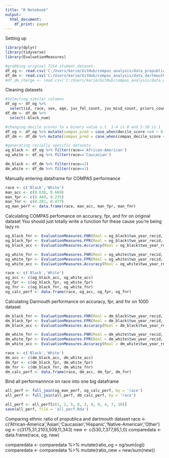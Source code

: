 ---
title: "R Notebook"
output:
  html_document:
    df_print: paged
---
Setting up 
```{r}
library(dplyr)
library(tidyverse)
library(EvaluationMeasures)

#grabbing original 7214 student dataset
df_og <- read.csv('C:/Users/kerim/GitHub/compas_analysis/data_propublica/compas-scores-two-years.csv')
df_dm <- read.csv('C:/Users/kerim/GitHub/compas_analysis/data_dartmouth/BROWARD_CLEAN_SUBSET.csv')
#df_dm_charge <- read.csv('C:/Users/kerim/GitHub/compas_analysis/data_dartmouth/CHARGE_ID.csv')

```
Cleaning datasets
```{r}
#Selecting similar columns
df_og <- df_og %>%
  select(id, race, sex, age, juv_fel_count, juv_misd_count, priors_count, c_charge_desc, c_charge_degree, decile_score, two_year_recid)
df_dm <- df_dm %>%
  select(-block_num)

#changing decile scores to a binary value s.t. 1-4 is 0 and 5-10 is 1
df_og <- df_og %>% mutate(compas_pred = case_when(decile_score <=4 ~ 0, decile_score >=5 ~1))
df_dm <- df_dm %>% mutate(compas_pred = case_when(compas_decile_score <=4 ~ 0, compas_decile_score >=5 ~1))

#generating racially specific datasets
og_black <- df_og %>% filter(race=='African-American')
og_white <- df_og %>% filter(race=='Caucasian')

dm_black <- df_dm %>% filter(race==2)
dm_white <- df_dm %>% filter(race==1)
```
Manually entering dataframe for COMPAS performance
```{r}
race <- c('Black','White')
man_acc <- c(0.638, 0.669)
man_fpr <- c(0.449, 0.235)
man_fnr <- c(0.281, 0.477)
og_man_perf <- data.frame(race, man_acc, man_fpr, man_fnr)
```
Calculating COMPAS perfomance on accuracy, fpr, and fnr on original dataset
You should just totally write a function for these cause you're being lazy rn
```{r}

og_black_fnr <- EvaluationMeasures.FNR(Real = og_black$two_year_recid, Predicted = og_black$compas_pred, Positive = 1,TP = NULL, TN = NULL, FP = NULL, FN = NULL)
og_black_fpr <- EvaluationMeasures.FPR(Real = og_black$two_year_recid, Predicted = og_black$compas_pred, Positive = 1,TP = NULL, TN = NULL, FP = NULL, FN = NULL)
og_black_acc <- EvaluationMeasures.Accuracy(Real = og_black$two_year_recid, Predicted = og_black$compas_pred, Positive = 1,TP = NULL, TN = NULL, FP = NULL, FN = NULL)

og_white_fnr <- EvaluationMeasures.FNR(Real = og_white$two_year_recid, Predicted = og_white$compas_pred, Positive = 1,TP = NULL, TN = NULL, FP = NULL, FN = NULL)
og_white_fpr <- EvaluationMeasures.FPR(Real = og_white$two_year_recid, Predicted = og_white$compas_pred, Positive = 1,TP = NULL, TN = NULL, FP = NULL, FN = NULL)
og_white_acc <- EvaluationMeasures.Accuracy(Real = og_white$two_year_recid, Predicted = og_white$compas_pred, Positive = 1,TP = NULL, TN = NULL, FP = NULL, FN = NULL)

race <- c('Black','White')
og_acc <- c(og_black_acc, og_white_acc)
og_fpr <- c(og_black_fpr, og_white_fpr)
og_fnr <- c(og_black_fnr, og_white_fnr)
og_calc_perf <- data.frame(race, og_acc, og_fpr, og_fnr)
```

Calculating Darmouth performance on accuracy, fpr, and fnr on 1000 dataset
```{r}
dm_black_fnr <- EvaluationMeasures.FNR(Real = dm_black$two_year_recid, Predicted = dm_black$compas_pred, Positive = 1,TP = NULL, TN = NULL, FP = NULL, FN = NULL)
dm_black_fpr <- EvaluationMeasures.FPR(Real = dm_black$two_year_recid, Predicted = dm_black$compas_pred, Positive = 1,TP = NULL, TN = NULL, FP = NULL, FN = NULL)
dm_black_acc <- EvaluationMeasures.Accuracy(Real = dm_black$two_year_recid, Predicted = dm_black$compas_pred, Positive = 1,TP = NULL, TN = NULL, FP = NULL, FN = NULL)

dm_white_fnr <- EvaluationMeasures.FNR(Real = dm_white$two_year_recid, Predicted = dm_white$compas_pred, Positive = 1,TP = NULL, TN = NULL, FP = NULL, FN = NULL)
dm_white_fpr <- EvaluationMeasures.FPR(Real = dm_white$two_year_recid, Predicted = dm_white$compas_pred, Positive = 1,TP = NULL, TN = NULL, FP = NULL, FN = NULL)
dm_white_acc <- EvaluationMeasures.Accuracy(Real = dm_white$two_year_recid, Predicted = dm_white$compas_pred, Positive = 1,TP = NULL, TN = NULL, FP = NULL, FN = NULL)

race <- c('Black','White')
dm_acc <- c(dm_black_acc, dm_white_acc)
dm_fpr <- c(dm_black_fpr, dm_white_fpr)
dm_fnr <- c(dm_black_fnr, dm_white_fnr)
dm_calc_perf <- data.frame(race, dm_acc, dm_fpr, dm_fnr)
```
Bind all performannnce on race into one big dataframe
```{r}
all_perf <- full_join(og_man_perf, og_calc_perf, by = 'race')
all_perf <- full_join(all_perf, dm_calc_perf, by = 'race')

all_perf <- all_perf[c(1, 2, 5, 8, 3, 6, 9, 4, 7, 10)]
save(all_perf, file = 'all_perf.Rda')
```

Comparing ethnic ratio of propublica and dartmouth dataset
race <- c('African-America','Asian','Caucasian','Hispanic','Native-American','Other')
og <- c(3175,31,2103,509,11,343)
new <- c(530,7,377,85,1,0)
comparedata <- data.frame(race, og, new)

comparedata <- comparedata %>% mutate(ratio_og = og/sum(og))
comparedata <- comparedata %>% mutate(ratio_new = new/sum(new))